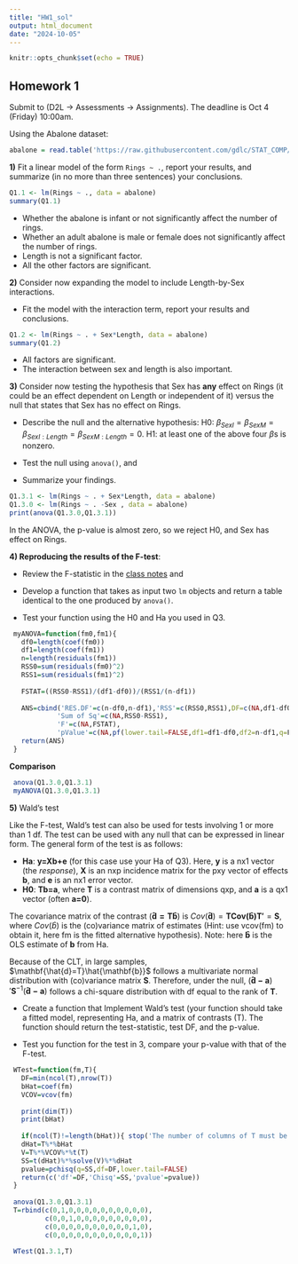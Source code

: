```yaml
---
title: "HW1_sol"
output: html_document
date: "2024-10-05"
---
```


```r
knitr::opts_chunk$set(echo = TRUE)
```


## Homework 1

Submit to (D2L -> Assessments -> Assignments). The deadline is Oct 4 (Friday) 10:00am. 

Using the Abalone dataset:

```r
abalone = read.table('https://raw.githubusercontent.com/gdlc/STAT_COMP/master/DATA/abalone.data', header = TRUE, sep=',')
```

**1)** Fit a linear model of the form  `Rings ~ .`, report your results, and summarize (in no more than three sentences) your conclusions.

```r
Q1.1 <- lm(Rings ~ ., data = abalone)
summary(Q1.1)
```

- Whether the abalone is infant or not significantly affect the number of rings. 
- Whether an adult abalone is male or female does not significantly affect the number of rings.
- Length is not a significant factor.
- All the other factors are significant.

**2)** Consider now expanding the model to include Length-by-Sex interactions. 

  - Fit the model with the interaction term, report your results and conclusions.
  
```r
Q1.2 <- lm(Rings ~ . + Sex*Length, data = abalone)
summary(Q1.2)
```  

- All factors are significant.
- The interaction between sex and length is also important.

**3)** Consider now testing the hypothesis that Sex has **any** effect on Rings (it could be an effect dependent on Length or independent of it) versus the null that states that Sex has no effect on Rings. 

  - Describe the null and the alternative hypothesis: H0: $\beta_{SexI}=\beta_{SexM}=\beta_{SexI:Length}=\beta_{SexM:Length}=0$. H1: at least one of the above four $\beta$s is nonzero.

  - Test the null using `anova()`, and
  - Summarize your findings.

```r
Q1.3.1 <- lm(Rings ~ . + Sex*Length, data = abalone)
Q1.3.0 <- lm(Rings ~ . -Sex , data = abalone)
print(anova(Q1.3.0,Q1.3.1))
```  
In the ANOVA, the p-value is almost zero, so we reject H0, and Sex has effect on Rings.

**4) Reproducing the results of the F-test**:  

  - Review the F-statistic in the [class notes](https://github.com/gdlc/STAT_COMP/blob/master/HANDOUTS/OLS.pdf) and

  - Develop a function that takes as input two `lm` objects and return a table identical to the one produced by `anova()`. 
  - Test your function using the H0 and Ha you used in Q3.


```r
 myANOVA=function(fm0,fm1){
   df0=length(coef(fm0))
   df1=length(coef(fm1))
   n=length(residuals(fm1))
   RSS0=sum(residuals(fm0)^2)   
   RSS1=sum(residuals(fm1)^2)  
   
   FSTAT=((RSS0-RSS1)/(df1-df0))/(RSS1/(n-df1))
   
   ANS=cbind('RES.DF'=c(n-df0,n-df1),'RSS'=c(RSS0,RSS1),DF=c(NA,df1-df0),
            'Sum of Sq'=c(NA,RSS0-RSS1),
            'F'=c(NA,FSTAT),
            'pValue'=c(NA,pf(lower.tail=FALSE,df1=df1-df0,df2=n-df1,q=FSTAT)))
   return(ANS)
 }
```


**Comparison**

```r
 anova(Q1.3.0,Q1.3.1)
 myANOVA(Q1.3.0,Q1.3.1)

```


**5)** Wald's test

Like the F-test, Wald's test can also be used for tests involving 1 or more than 1 df. The test can be used with any null that can be expressed in linear form. The general form of the test is as follows:

  - **Ha**: **y=Xb+e** (for this case use your Ha of Q3). Here, **y** is a nx1 vector (the *response*), **X** is an nxp incidence matrix for the pxy vector of effects **b**, and **e** is an nx1 error vector.
  - **H0**:  **Tb=a**, where  **T** is a contrast matrix of dimensions qxp, and **a** is a qx1 vector (often **a=0**).

The covariance matrix of the contrast ($\mathbf{\hat{d}=T\hat{b}}$) is $Cov(\mathbf{\hat{d}})=\mathbf{TCov(\hat{b})T'}=\mathbf{S}$, where $Cov(\hat{b})$ is the (co)variance matrix of estimates (Hint: use vcov(fm) to obtain it, here fm is the fitted alternative hypothesis). Note: here $\mathbf{\hat{b}}$ is the OLS estimate of **b** from Ha.

Because of the CLT, in large samples, $\mathbf{\hat{d}=T}\hat{\mathbf{b}}$  follows a multivariate normal distribution with (co)variance matrix **S**. Therefore, under the null, $(\mathbf{\hat{d}-a})'\mathbf{S}^{-1}(\mathbf{\hat{d}-a})$ follows a chi-square distribution with df equal to the rank of **T**.

  - Create a function that Implement Wald's test (your function should take a fitted model, representing Ha, and a matrix of contrasts (T). The function should return the test-statistic, test DF, and the p-value.
  
   - Test you function for the test in 3, compare your p-value with that of the F-test.

```r
 WTest=function(fm,T){
   DF=min(ncol(T),nrow(T))
   bHat=coef(fm)
   VCOV=vcov(fm)
   
   print(dim(T))
   print(bHat)
   
   if(ncol(T)!=length(bHat)){ stop('The number of columns of T must be equal to the number of parameters in the model')}
   dHat=T%*%bHat
   V=T%*%VCOV%*%t(T)
   SS=t(dHat)%*%solve(V)%*%dHat
   pvalue=pchisq(q=SS,df=DF,lower.tail=FALSE)
   return(c('df'=DF,'Chisq'=SS,'pvalue'=pvalue))
 }
 
 anova(Q1.3.0,Q1.3.1)
 T=rbind(c(0,1,0,0,0,0,0,0,0,0,0,0),
         c(0,0,1,0,0,0,0,0,0,0,0,0),
         c(0,0,0,0,0,0,0,0,0,0,1,0),
         c(0,0,0,0,0,0,0,0,0,0,0,1))

 WTest(Q1.3.1,T)

```
